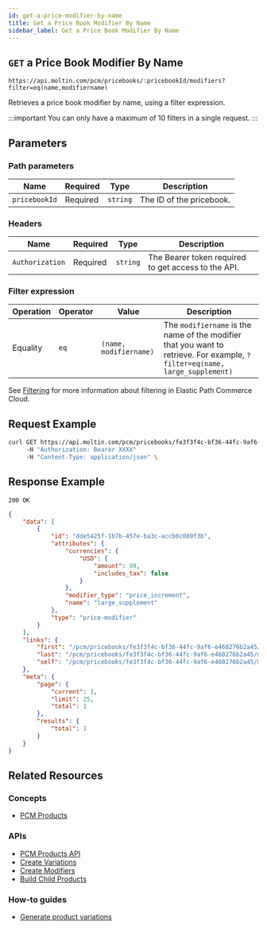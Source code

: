 ```yaml
---
id: get-a-price-modifier-by-name
title: Get a Price Book Modifier By Name
sidebar_label: Get a Price Book Modifier By Name
---
```


## `GET` a Price Book Modifier By Name

```http
https://api.moltin.com/pcm/pricebooks/:pricebookId/modifiers?filter=eq(name,modifiername)
```

Retrieves a price book modifier by name, using a filter expression.

:::important
You can only have a maximum of 10 filters in a single request.
:::

## Parameters

### Path parameters

| Name | Required | Type | Description |
| --- | --- | --- | --- |
| `pricebookId` | Required | `string` | The ID of the pricebook. |

### Headers

| Name | Required | Type | Description |
| --- | --- | --- | --- |
| `Authorization` | Required | `string` | The Bearer token required to get access to the API. |

### Filter expression

| Operation | Operator | Value | Description |
| --- | --- | --- | --- |
| Equality | `eq` | `(name, modifiername)` | The `modifiername` is the name of the modifier that you want to retrieve. For example, `?filter=eq(name, large_supplement)`  |

See [Filtering](../../../api/basics/filtering.md) for more information about filtering in Elastic Path Commerce Cloud.

## Request Example

```bash
curl GET https://api.moltin.com/pcm/pricebooks/fe3f3f4c-bf36-44fc-9af6-e460276b2a45/modifiers?filter=eq(name,large_supplement)
     -H "Authorization: Bearer XXXX"
     -H "Content-Type: application/json" \
```

## Response Example

`200 OK`

```json
{
    "data": [
        {
            "id": "dde5425f-1b7b-457e-ba3c-accb0c089f3b",
            "attributes": {
                "currencies": {
                    "USD": {
                        "amount": 99,
                        "includes_tax": false
                    }
                },
                "modifier_type": "price_increment",
                "name": "large_supplement"
            },
            "type": "price-modifier"
        }
    ],
    "links": {
        "first": "/pcm/pricebooks/fe3f3f4c-bf36-44fc-9af6-e460276b2a45/modifiers?filter=eq(name,large_supplement)&page[offset]=0&page[limit]=25&",
        "last": "/pcm/pricebooks/fe3f3f4c-bf36-44fc-9af6-e460276b2a45/modifiers?filter=eq(name,large_supplement)&page[offset]=0&page[limit]=25&",
        "self": "/pcm/pricebooks/fe3f3f4c-bf36-44fc-9af6-e460276b2a45/modifiers?filter=eq(name,large_supplement)&"
    },
    "meta": {
        "page": {
            "current": 1,
            "limit": 25,
            "total": 1
        },
        "results": {
            "total": 1
        }
    }
}
```

## Related Resources

### Concepts

- [PCM Products](../../../concepts/products-pcm.md)

### APIs

- [PCM Products API](../../../api/pcm/products/index.md)
- [Create Variations](../../../api/pcm/products/variations/create-variation.md)
- [Create Modifiers](../../../api/pcm/products/options/modifiers/modifier-crud.md)
- [Build Child Products](../../../api/pcm/products/build-child-products.md)

### How-to guides

- [Generate product variations](../../../developer/how-to/generate-pcm-variations.md)

